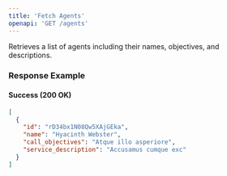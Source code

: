 ```yaml
---
title: 'Fetch Agents'
openapi: 'GET /agents'
---
```


Retrieves a list of agents including their names, objectives, and descriptions.

### Response Example

#### Success (200 OK)

```json
[
  {
    "id": "rD34bx1N08Qw5XAjGEka",
    "name": "Hyacinth Webster",
    "call_objectives": "Atque illo asperiore",
    "service_description": "Accusamus cumque exc"
  }
]
